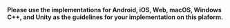 **Please use the implementations for Android, iOS, Web, macOS, Windows C++, and Unity as the guidelines for your implementation on this plaform.**